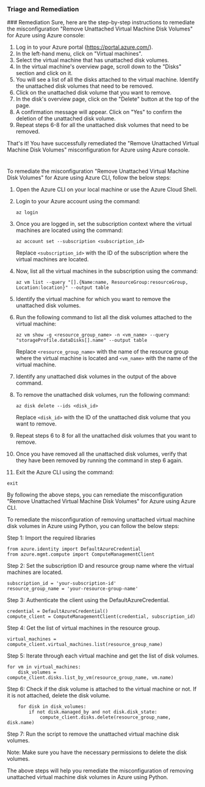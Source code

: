 
### Triage and Remediation
<Tabs>
<Tab title='Remediation'>
### Remediation

<AccordionGroup>
<Accordion title='Using Console' defaultOpen='true'>
Sure, here are the step-by-step instructions to remediate the misconfiguration "Remove Unattached Virtual Machine Disk Volumes" for Azure using Azure console:

1. Log in to your Azure portal (https://portal.azure.com/).
2. In the left-hand menu, click on "Virtual machines".
3. Select the virtual machine that has unattached disk volumes.
4. In the virtual machine's overview page, scroll down to the "Disks" section and click on it.
5. You will see a list of all the disks attached to the virtual machine. Identify the unattached disk volumes that need to be removed.
6. Click on the unattached disk volume that you want to remove.
7. In the disk's overview page, click on the "Delete" button at the top of the page.
8. A confirmation message will appear. Click on "Yes" to confirm the deletion of the unattached disk volume.
9. Repeat steps 6-8 for all the unattached disk volumes that need to be removed.

That's it! You have successfully remediated the "Remove Unattached Virtual Machine Disk Volumes" misconfiguration for Azure using Azure console.

#
</Accordion>

<Accordion title='Using CLI'>
To remediate the misconfiguration "Remove Unattached Virtual Machine Disk Volumes" for Azure using Azure CLI, follow the below steps:

1. Open the Azure CLI on your local machine or use the Azure Cloud Shell.

2. Login to your Azure account using the command: 
   ```
   az login
   ```

3. Once you are logged in, set the subscription context where the virtual machines are located using the command: 
   ```
   az account set --subscription <subscription_id>
   ```
   Replace `<subscription_id>` with the ID of the subscription where the virtual machines are located.

4. Now, list all the virtual machines in the subscription using the command: 
   ```
   az vm list --query "[].{Name:name, ResourceGroup:resourceGroup, Location:location}" --output table
   ```

5. Identify the virtual machine for which you want to remove the unattached disk volumes.

6. Run the following command to list all the disk volumes attached to the virtual machine: 
   ```
   az vm show -g <resource_group_name> -n <vm_name> --query "storageProfile.dataDisks[].name" --output table
   ```
   Replace `<resource_group_name>` with the name of the resource group where the virtual machine is located and `<vm_name>` with the name of the virtual machine.

7. Identify any unattached disk volumes in the output of the above command.

8. To remove the unattached disk volumes, run the following command: 
   ```
   az disk delete --ids <disk_id>
   ```
   Replace `<disk_id>` with the ID of the unattached disk volume that you want to remove.

9. Repeat steps 6 to 8 for all the unattached disk volumes that you want to remove.

10. Once you have removed all the unattached disk volumes, verify that they have been removed by running the command in step 6 again.

11. Exit the Azure CLI using the command: 
   ```
   exit
   ```

By following the above steps, you can remediate the misconfiguration "Remove Unattached Virtual Machine Disk Volumes" for Azure using Azure CLI.
</Accordion>

<Accordion title='Using Python'>
To remediate the misconfiguration of removing unattached virtual machine disk volumes in Azure using Python, you can follow the below steps:

Step 1: Import the required libraries

```
from azure.identity import DefaultAzureCredential
from azure.mgmt.compute import ComputeManagementClient
```

Step 2: Set the subscription ID and resource group name where the virtual machines are located.

```
subscription_id = 'your-subscription-id'
resource_group_name = 'your-resource-group-name'
```

Step 3: Authenticate the client using the DefaultAzureCredential.

```
credential = DefaultAzureCredential()
compute_client = ComputeManagementClient(credential, subscription_id)
```

Step 4: Get the list of virtual machines in the resource group.

```
virtual_machines = compute_client.virtual_machines.list(resource_group_name)
```

Step 5: Iterate through each virtual machine and get the list of disk volumes.

```
for vm in virtual_machines:
    disk_volumes = compute_client.disks.list_by_vm(resource_group_name, vm.name)
```

Step 6: Check if the disk volume is attached to the virtual machine or not. If it is not attached, delete the disk volume.

```
    for disk in disk_volumes:
        if not disk.managed_by and not disk.disk_state:
            compute_client.disks.delete(resource_group_name, disk.name)
```

Step 7: Run the script to remove the unattached virtual machine disk volumes.

Note: Make sure you have the necessary permissions to delete the disk volumes.

The above steps will help you remediate the misconfiguration of removing unattached virtual machine disk volumes in Azure using Python.
</Accordion>

</AccordionGroup>
</Tab>
</Tabs>
